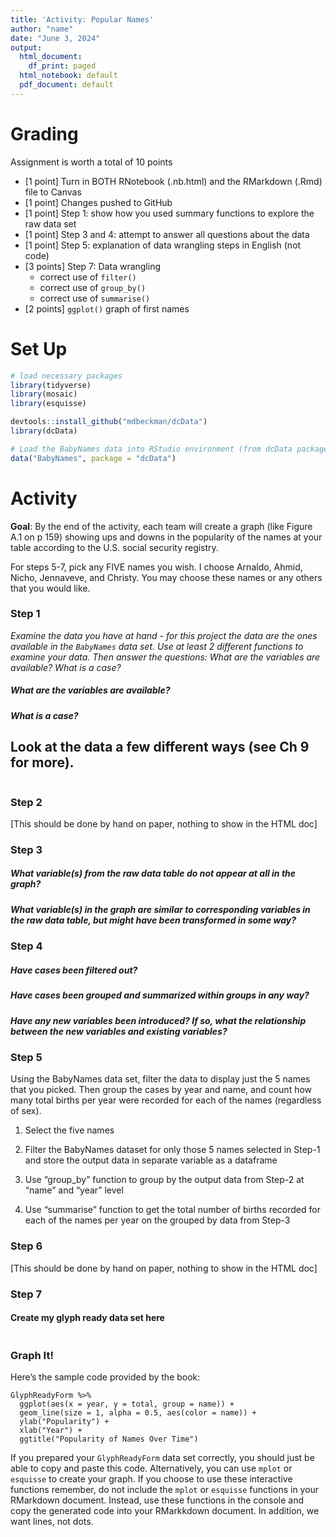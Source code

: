 ```yaml
---
title: 'Activity: Popular Names'
author: "name"
date: "June 3, 2024"
output:
  html_document:
    df_print: paged
  html_notebook: default
  pdf_document: default
---
```



# Grading

Assignment is worth a total of 10 points

* [1 point] Turn in BOTH RNotebook (.nb.html) and the RMarkdown (.Rmd) file to Canvas
* [1 point] Changes pushed to GitHub
* [1 point] Step 1: show how you used summary functions to explore the raw data set
* [1 point] Step 3 and 4: attempt to answer all questions about the data
* [1 point] Step 5: explanation of data wrangling steps in English (not code)
* [3 points] Step 7: Data wrangling
    * correct use of `filter()`
    * correct use of `group_by()`
    * correct use of `summarise()`
* [2 points] `ggplot()` graph of first names 



# Set Up

```r
# load necessary packages
library(tidyverse)
library(mosaic)
library(esquisse)

devtools::install_github("mdbeckman/dcData")
library(dcData)

# Load the BabyNames data into RStudio environment (from dcData package)
data("BabyNames", package = "dcData")
```

# Activity

**Goal**: By the end of the activity, each team will create a graph (like Figure A.1 on p 159) showing ups and downs in the popularity of the names at your table according to the U.S. social security registry.  

For steps 5-7, pick any FIVE names you wish. I choose Arnaldo, Ahmid, Nicho, Jennaveve, and Christy. You may choose these names or any others that you would like. 


### Step 1

*Examine the data you have at hand - for this project the data are the ones available in the `BabyNames` data set. Use at least 2 different functions to examine your data. Then answer the questions: What are the variables are available? What is a case?*

##### What are the variables are available?


##### What is a case?
 
## Look at the data a few different ways (see Ch 9 for more).
```r


```

### Step 2

[This should be done by hand on paper, nothing to show in the HTML doc]


### Step 3 

##### What variable(s) from the raw data table do not appear at all in the graph?

##### What variable(s) in the graph are similar to corresponding variables in the raw data table, but might have been transformed in some way?



### Step 4

##### Have cases been filtered out?



##### Have cases been grouped and summarized within groups in any way?


##### Have any new variables been introduced?  If so, what the relationship between the new variables and existing variables?



### Step 5
Using the BabyNames data set, filter the data to display just the 5 names that you picked.  Then group the cases by year and name, and count how many total births per year were recorded for each of the names (regardless of sex).  

1. Select the five names

2. Filter the BabyNames dataset for only those 5 names selected in Step-1 and store the output data in separate variable as a dataframe

3. Use "group_by" function to group by the output data from Step-2 at "name" and "year" level

4. Use "summarise" function to get the total number of births  recorded for each of the names per year on the grouped by data from Step-3


### Step 6

[This should be done by hand on paper, nothing to show in the HTML doc]

### Step 7
#### Create my glyph ready data set here
```r



```


### Graph It!

Here's the sample code provided by the book:

```
GlyphReadyForm %>%
  ggplot(aes(x = year, y = total, group = name)) + 
  geom_line(size = 1, alpha = 0.5, aes(color = name)) + 
  ylab("Popularity") + 
  xlab("Year") +
  ggtitle("Popularity of Names Over Time")
```

If you prepared your `GlyphReadyForm` data set correctly, you should just be able to copy and paste this code. Alternatively, you can use `mplot` or `esquisse` to create your graph. If you choose to use these interactive functions remember, do not include the `mplot` or `esquisse` functions in your RMarkdown document. Instead, use these functions in the console and copy the generated code into your RMarkkdown document. In addition, we want lines, not dots.




